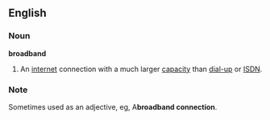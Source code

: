 ==English==
===Noun===
'''broadband'''
# An [[internet]] connection with a much larger [[capacity]] than [[dial-up]] or [[ISDN]].
===Note===
Sometimes used as an adjective, eg, A''' broadband connection'''.